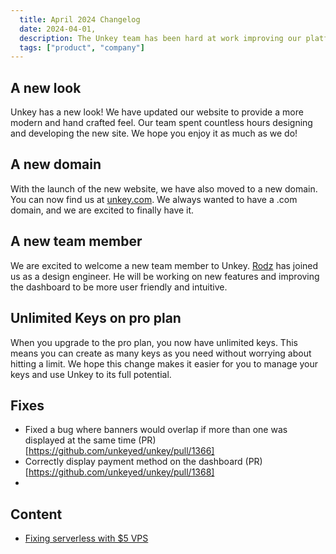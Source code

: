 ```yaml
---
  title: April 2024 Changelog
  date: 2024-04-01,
  description: The Unkey team has been hard at work improving our platform. Here are the latest updates for April 2024.
  tags: ["product", "company"]
---
```



## A new look

Unkey has a new look! We have updated our website to provide a more modern and hand crafted feel. Our team spent countless hours designing and developing the new site. We hope you enjoy it as much as we do!

## A new domain

With the launch of the new website, we have also moved to a new domain. You can now find us at [unkey.com](https://unkey.com). We always wanted to have a .com domain, and we are excited to finally have it.


## A new team member

We are excited to welcome a new team member to Unkey. [Rodz](https://x.com/guilherme_rodz) has joined us as a design engineer. He will be working on new features and improving the dashboard to be more user friendly and intuitive.

## Unlimited Keys on pro plan

When you upgrade to the pro plan, you now have unlimited keys. This means you can create as many keys as you need without worrying about hitting a limit. We hope this change makes it easier for you to manage your keys and use Unkey to its full potential.

## Fixes

- Fixed a bug where banners would overlap if more than one was displayed at the same time (PR)[https://github.com/unkeyed/unkey/pull/1366]
- Correctly display payment method on the dashboard (PR)[https://github.com/unkeyed/unkey/pull/1368]
-

## Content

- [Fixing serverless with $5 VPS](https://www.unkey.com/blog/fixing-serverless-with-a-vps)
